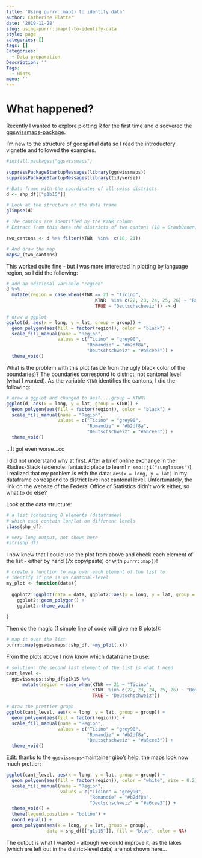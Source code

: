 ```yaml
---
title: 'Using purrr::map() to identify data'
author: Catherine Blatter
date: '2019-11-28'
slug: using-purrr::map()-to-identify-data
style: page
categories: []
tags: []
Categories:
  - Data preparation
Description: ''
Tags:
  - Hints
menu: ''
---
```



# What happened? 

Recently I wanted to explore plotting R for the first time and discovered the 
[ggswissmaps-package](https://cran.r-project.org/web/packages/ggswissmaps/ggswissmaps.pdf).

I'm new to the structure of geospatial data so I read the introductory vignette and followed the examples. 

```r
#install.packages("ggswissmaps")

suppressPackageStartupMessages(library(ggswissmaps))
suppressPackageStartupMessages(library(tidyverse))

# Data frame with the coordinates of all swiss districts
d <- shp_df[["g1b15"]]

# Look at the structure of the data frame
glimpse(d)

# The cantons are identified by the KTNR column
# Extract from this data the districts of two cantons (18 = Graubünden, 21 = Ticino)

two_cantons <- d %>% filter(KTNR  %in%  c(18, 21))

# And draw the map
maps2_(two_cantons)
```


This worked quite fine - but I was more interested in plotting by language region, so I did 
the following: 

```r
# add an aditional variable "region"
d %>% 
  mutate(region = case_when(KTNR == 21 ~ "Ticino",
                                 KTNR  %in% c(22, 23, 24, 25, 26) ~ "Romandie",
                                 TRUE ~ "Deutschschweiz")) -> d

# draw a ggplot 
ggplot(d, aes(x = long, y = lat, group = group)) +
  geom_polygon(aes(fill = factor(region)), color = "black") +
  scale_fill_manual(name = "Region",
                   values = c("Ticino" = "grey90",
                              "Romandie" = "#b2df8a",
                              "Deutschschweiz" = "#a6cee3")) +
  theme_void()
```

What is the problem with this plot (aside from the ugly black color of the boundaries)? The boundaries correspond to district, not cantonal level (what I wanted). As the variable `KTNR` identifies the cantons, I did the following: 

```r
# draw a ggplot and changed to aes(....group = KTNR)
ggplot(d, aes(x = long, y = lat, group = KTNR)) +
  geom_polygon(aes(fill = factor(region)), color = "black") +
  scale_fill_manual(name = "Region",
                   values = c("Ticino" = "grey90",
                              "Romandie" = "#b2df8a",
                              "Deutschschweiz" = "#a6cee3")) +
  theme_void()
```

...It got even worse...cc

I did not understand why at first. After a brief online exchange in the Rladies-Slack (sidenote: fantastic place to learn! `r emo::ji("sunglasses")`), I realized that my problem is with the data: `aes(x = long, y = lat)` in my dataframe correspond to district level not cantonal level. Unfortunately, the link on the website of the Federal Office of Statistics didn't work either, so what to do else?  

Look at the data structure:

```r
# a list containing 8 elements (dataframes)
# which each contain lon/lat on different levels
class(shp_df)

# very long output, not shown here
#str(shp_df)
```

I now knew that I could use the plot from above and check each element of the list - 
either by hand (7x copy/paste) or with `purrr::map()`!

```r

# create a function to map over each element of the list to
# identify if one is on cantonal-level
my_plot <- function(data){
  
  ggplot2::ggplot(data = data, ggplot2::aes(x = long, y = lat, group = group)) +
    ggplot2::geom_polygon() +
    ggplot2::theme_void()
  
}
```


Then do the magic (1 simple line of code will give me 8 plots!): 

```r
# map it over the list
purrr::map(ggswissmaps::shp_df, ~my_plot(.x))
```


From the plots above I now know which dataframe to use: 

```r
# solution: the second last element of the list is what I need
cant_level <- 
  ggswissmaps::shp_df$g1k15 %>% 
      mutate(region = case_when(KTNR == 21 ~ "Ticino",
                                KTNR  %in% c(22, 23, 24, 25, 26) ~ "Romandie",
                                TRUE ~ "Deutschschweiz"))

# draw the prettier graph
ggplot(cant_level, aes(x = long, y = lat, group = group)) +
  geom_polygon(aes(fill = factor(region))) +
  scale_fill_manual(name = "Region",
                   values = c("Ticino" = "grey90",
                              "Romandie" = "#b2df8a",
                              "Deutschschweiz" = "#a6cee3")) +
  theme_void()

```

Edit: 
thanks to the `ggswissmaps`-maintainer [gibo's](https://github.com/gibonet) help, the maps look now much prettier:

```r
ggplot(cant_level, aes(x = long, y = lat, group = group)) +
  geom_polygon(aes(fill = factor(region)), color = "white", size = 0.2) +
  scale_fill_manual(name = "Region",
                    values = c("Ticino" = "grey90",
                               "Romandie" = "#b2df8a",
                               "Deutschschweiz" = "#a6cee3")) +
  theme_void() +
  theme(legend.position = "bottom") +
  coord_equal() +
  geom_polygon(aes(x = long, y = lat, group = group), 
               data = shp_df[["g1s15"]], fill = "blue", color = NA)
```


The output is what I wanted - altough we could improve it, as the lakes (which are left out in the district-level data) are not shown here...  

